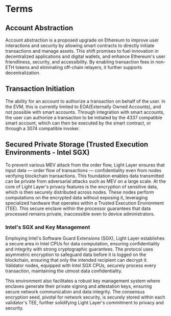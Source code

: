 # Terms

## Account Abstraction

Account abstraction is a proposed upgrade on Ethereum to improve user interactions and security by allowing smart contracts to directly initiate transactions and manage assets.
This shift promises to fuel innovation in decentralized applications and digital wallets, and enhance Ethereum's user friendliness, security, and accessibility.
By enabling transaction fees in non-ETH tokens and eliminating off-chain relayers, it further supports decentralization.

## Transaction Initiation

The ability for an account to authorize a transaction on behalf of the user.
In the EVM, this is currently limited to EOA(Externally Owned Accounts), and not possible with smart accounts.
Through integration with smart accounts, the user can authorize a transaction to be initiated by the 4337 compatible smart account, which can then be executed by the smart contract, or through a 3074 compatible invoker.

## Secured Private Storage (Trusted Execution Environments - Intel SGX)

To prevent various MEV attack from the order flow, Light Layer ensures that input data — order flow of transactions — confidentiality even from nodes verifying blockchain transactions.
This foundation enables data transmitted can be private from adversarial attacks such as MEV on a large scale. At the core of Light Layer's privacy features is the encryption of sensitive data, which is then securely distributed across nodes.
These nodes perform computations on the encrypted data without exposing it, leveraging specialized hardware that operates within a Trusted Execution Environment (TEE). This secure enclave within the processor guarantees that data processed remains private, inaccessible even to device administrators.

### Intel's SGX and Key Management

Employing Intel's Software Guard Extensions (SGX), Light Layer establishes a secure area in Intel CPUs for data computation, ensuring confidentiality and integrity with strong cryptographic guarantees.
The protocol uses asymmetric encryption to safeguard data before it is logged on the blockchain, ensuring that only the intended recipient can decrypt it.
Validator nodes, equipped with Intel SGX CPUs, securely process every transaction, maintaining the utmost data confidentiality.

This environment also facilitates a robust key management system where enclaves generate their private signing and attestation keys, ensuring secure network communication and data integrity.
The consensus encryption seed, pivotal for network security, is securely stored within each validator's TEE, further solidifying Light Layer's commitment to privacy and security.
